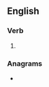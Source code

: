 ==English==

===Verb===
{{head|en|verb form}}

# {{en-past of|babble}}

===Anagrams===
* {{anagrams|en|a=abbbdel|blabbed}}
